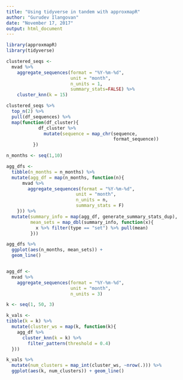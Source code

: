 ```yaml
---
title: "Using tidyverse in tandem with approxmapR"
author: "Gurudev Ilangovan"
date: "November 17, 2017"
output: html_document
---
```

```r
library(approxmapR)
library(tidyverse)
```

```r
clustered_seqs <- 
  mvad %>%
    aggregate_sequences(format = "%Y-%m-%d", 
                        unit = "month", 
                        n_units = 1, 
                        summary_stats=FALSE) %>%
    cluster_knn(k = 15) 

clustered_seqs %>%
  top_n(2) %>%
  pull(df_sequences) %>%
  map(function(df_cluster){
            df_cluster %>%
              mutate(sequence = map_chr(sequence,
                                        format_sequence))
          })
```

```r
n_months <- seq(1,10)

agg_dfs <- 
  tibble(n_months = n_months) %>%
  mutate(agg_df = map(n_months, function(n){
      mvad %>%
        aggregate_sequences(format = "%Y-%m-%d", 
                          unit = "month", 
                          n_units = n,
                          summary_stats = F)
    })) %>%
  mutate(summary_info = map(agg_df, generate_summary_stats_dup),
         mean_sets = map_dbl(summary_info, function(x){
           x %>% filter(type == "set") %>% pull(mean)
         }))

agg_dfs %>%
  ggplot(aes(n_months, mean_sets)) +
  geom_line()


agg_df <-
  mvad %>% 
    aggregate_sequences(format = "%Y-%m-%d", 
                        unit = "month", 
                        n_units = 3)

k <- seq(1, 50, 3)

k_vals <-
tibble(k = k) %>%
  mutate(cluster_ws = map(k, function(k){
    agg_df %>%
      cluster_knn(k = k) %>%
        filter_pattern(threshold = 0.4)
  }))

k_vals %>%
  mutate(num_clusters = map_int(cluster_ws, ~nrow(.))) %>% 
  ggplot(aes(k, num_clusters)) + geom_line()
```

```r

```

